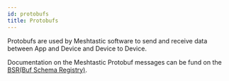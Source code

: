 ```yaml
---
id: protobufs
title: Protobufs
---
```


Protobufs are used by Meshtastic software to send and receive data between App and Device and Device to Device.

Documentation on the Meshtastic Protobuf messages can be fund on the [BSR(Buf Schema Registry)](https://buf.build/meshtastic/protobufs).

